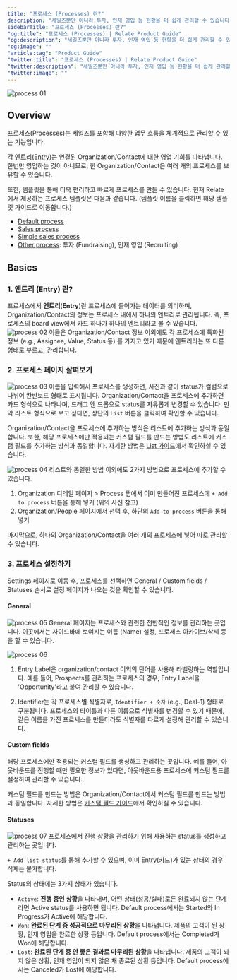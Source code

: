 ```yaml
---
title: "프로세스 (Processes) 란?"
description: "세일즈뿐만 아니라 투자, 인재 영입 등 현황을 더 쉽게 관리할 수 있습니다."
sidebarTitle: "프로세스 (Processes) 란?"
"og:title": "프로세스 (Processes) | Relate Product Guide"
"og:description": "세일즈뿐만 아니라 투자, 인재 영입 등 현황을 더 쉽게 관리할 수 있습니다."
"og:image": ""
"article:tag": "Product Guide"
"twitter:title": "프로세스 (Processes) | Relate Product Guide"
"twitter:description": "세일즈뿐만 아니라 투자, 인재 영입 등 현황을 더 쉽게 관리할 수 있습니다."
"twitter:image": ""
---
```

![process 01](/images/features/process-process.png)
## Overview
프로세스(Processes)는 세일즈를 포함해 다양한 업무 흐름을 체계적으로 관리할 수 있는 기능입니다.

각 [엔트리(Entry)](/process/process#1-entry)는 연결된 Organization/Contact에 대한 영업 기회를 나타냅니다.
한번만 영업하는 것이 아니므로, 한 Organization/Contact은 여러 개의 프로세스를 보유할 수 있습니다.

또한, 템플릿을 통해 더욱 편리하고 빠르게 프로세스를 만들 수 있습니다.
현재 Relate에서 제공하는 프로세스 템플릿은 다음과 같습니다. (템플릿 이름을 클릭하면 해당 템플릿 가이드로 이동합니다.)
- [Default process](/process/default)
- [Sales process](/process/sales)
- [Simple sales process](/process/simple-sales)
- [Other process](/process/other): 투자 (Fundraising), 인재 영입 (Recruiting)

## Basics
### 1. 엔트리 (Entry) 란?
프로세스에서 **엔트리**(**Entry**)란 프로세스에 들어가는 데이터를 의미하며, Organization/Contact의 정보는 프로세스 내에서 하나의 엔트리로 관리됩니다.
즉, 프로세스의 board view에서 카드 하나가 하나의 엔트리라고 볼 수 있습니다.
![process 02](/images/features/process-entry.png)
이들은 Organization/Contact 정보 이외에도 각 프로세스에 특화된 정보 (e.g., Assignee, Value, Status 등) 를 가지고 있기 때문에 엔트리라는 또 다른 형태로 부르고, 관리합니다.

### 2. 프로세스 페이지 살펴보기
![process 03](/images/features/default-board.png)
이름을 입력해서 프로세스를 생성하면, 사진과 같이 status가 컬럼으로 나뉘어 칸반보드 형태로 표시됩니다. Organization/Contact을 프로세스에 추가하면 카드 형식으로 나타나며, 드래그 앤 드롭으로 status를 자유롭게 변경할 수 있습니다.
만약 리스트 형식으로 보고 싶다면, 상단의 `List` 버튼을 클릭하여 확인할 수 있습니다.

Organization/Contact을 프로세스에 추가하는 방식은 리스트에 추가하는 방식과 동일합니다.
또한, 해당 프로세스에만 적용되는 커스텀 필드를 만드는 방법도 리스트에 커스텀 필드를 추가하는 방식과 동일합니다. 자세한 방법은 [List 가이드](/features/lists)에서 확인하실 수 있습니다.

![process 04](/images/features/default-org-detail.png)
리스트와 동일한 방법 이외에도 2가지 방법으로 프로세스에 추가할 수 있습니다.
1. Organization 디테일 페이지 > Process 탭에서 이미 만들어진 프로세스에 `+ Add to process` 버튼을 통해 넣기 (위의 사진 참고)
2. Organization/People 페이지에서 선택 후, 하단의 `Add to process` 버튼을 통해 넣기

마지막으로, 하나의 Organization/Contact을 여러 개의 프로세스에 넣어 따로 관리할 수 있습니다.

### 3. 프로세스 설정하기
Settings 페이지로 이동 후, 프로세스를 선택하면 General / Custom fields / Statuses 순서로 설정 페이지가 나오는 것을 확인할 수 있습니다.

#### General
![process 05](/images/features/default-general.png)
General 페이지는 프로세스와 관련한 전반적인 정보를 관리하는 곳입니다. 이곳에서는 사이드바에 보여지는 이름 (Name) 설정, 프로세스 아카이브/삭제 등을 할 수 있습니다.

![process 06](/images/features/default-identifier.png)
1. Entry Label은 organization/contact 이외의 단어를 사용해 라벨링하는 역할입니다.
예를 들어, Prospects를 관리하는 프로세스의 경우, Entry Label을 'Opportunity'라고 붙여 관리할 수 있습니다.

2. Identifier는 각 프로세스별 식별자로, `Identifier + 숫자` (e.g., Deal-1) 형태로 구분됩니다.
프로세스의 타이틀과 다른 이름으로 식별자를 변경할 수 있기 때문에, 같은 이름을 가진 프로세스를 만들더라도 식별자를 다르게 설정해 관리할 수 있습니다.

#### Custom fields
해당 프로세스에만 적용되는 커스텀 필드를 생성하고 관리하는 곳입니다. 예를 들어, 아웃바운드를 진행할 때만 필요한 정보가 있다면, 아웃바운드용 프로세스에 커스텀 필드를 설정하여 관리할 수 있습니다.

커스텀 필드를 만드는 방법은 Organization/Contact에서 커스텀 필드를 만드는 방법과 동일합니다. 자세한 방법은 [커스텀 필드 가이드](docs/features/custom-fields)에서 확인하실 수 있습니다.

#### Statuses
![process 07](/images/features/default-statuses.png)
프로세스에서 진행 상황을 관리하기 위해 사용하는 status를 생성하고 관리하는 곳입니다.

`+ Add list status`를 통해 추가할 수 있으며, 이미 Entry(카드)가 있는 상태의 경우 삭제는 불가합니다.

Status의 상태에는 3가지 상태가 있습니다.
- `Active`: **진행 중인 상황**을 나타내며, 어떤 상태(성공/실패)로든 완료되지 않는 단계라면 Active status를 사용하면 됩니다. Default process에서는 Started와 In Progress가 Active에 해당합니다.
- `Won`: **완료된 단계 중 성공적으로 마무리된 상황**을 나타냅니다. 제품의 고객이 된 상황, 인재 영입을 완료한 상황 등입니다. Default process에서는 Completed가 Won에 해당합니다.
- `Lost`: **완료된 단계 중 안 좋은 결과로 마무리된 상황**을 나타냅니다. 제품의 고객이 되지 않은 상황, 인재 영입이 되지 않은 채 종료된 상황 등입니다. Default process에서는 Canceled가 Lost에 해당합니다.
